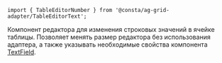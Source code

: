 
<RemadeInfo
  commponentName="TableEditorText"
  apiUrl="https://www.ag-grid.com/react-data-grid/component-cell-editor/"
/>

```tsx
import { TableEditorNumber } from '@consta/ag-grid-adapter/TableEditorText';
```

Компонент редактора для изменения строковых значений в ячейке таблицы. Позволяет менять размер редактора без использования адаптера, а также указывать необходимые свойства компонента
[TextField](##LIBS.LIB.STAND/lib:uikit/stand:components-textfield-stable).

<TableEditorTextExample />
